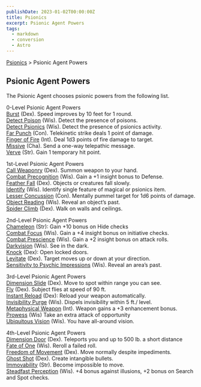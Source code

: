 ```yaml
---
publishDate: 2023-01-02T00:00:00Z
title: Psionics
excerpt: Psionic Agent Powers
tags:
  - markdown
  - conversion
  - Astro
---
```


[Psionics](arcana-d20-srd-psionics-index) > Psionic Agent Powers

## Psionic Agent Powers

The Psionic Agent chooses psionic powers from the following list.

0-Level Psionic Agent Powers  
[Burst](modern-d20-srd-psionics-burst) (Dex). Speed improves by 10 feet for 1
round.  
[Detect Poison](arcana-d20-srd-psionics-detect-poison) (Wis). Detect the
presence of poisons.  
[Detect Psionics](modern-d20-srd-psionics-detect-psionics) (Wis). Detect the
presence of psionics activity.  
[Far Punch](modern-d20-srd-psionics-far-punch) (Con). Telekinetic strike deals
1 point of damage.  
[Finger of Fire](modern-d20-srd-psionics-finger-of-fire) (Int). Deal 1d3
points of fire damage to target.  
[Missive](modern-d20-srd-psionics-missive) (Cha). Send a one-way telepathic
message.  
[Verve](modern-d20-srd-psionics-verve) (Str). Gain 1 temporary hit point.

1st-Level Psionic Agent Powers  
[Call Weaponry](arcana-d20-srd-psionics-call-weaponry) (Dex). Summon weapon to
your hand.  
[Combat Precognition](modern-d20-srd-psionics-combat-precognition) (Wis). Gain
a +1 insight bonus to Defense.  
[Feather Fall](arcana-d20-srd-psionics-feather-fall) (Dex). Objects or
creatures fall slowly.  
[Identify](arcana-d20-srd-psionics-identify) (Wis). Identify single feature of
magical or psionics item.  
[Lesser Concussion](modern-d20-srd-psionics-lesser-concussion) (Con). Mentally
pummel target for 1d6 points of damage.  
[Object Reading](modern-d20-srd-psionics-object-reading) (Wis). Reveal an
object’s past.  
[Spider Climb](arcana-d20-srd-psionics-spider-climb) (Dex). Walk on walls and
ceilings.

2nd-Level Psionic Agent Powers  
[Chameleon](arcana-d20-srd-psionics-chameleon) (Str): Gain +10 bonus on Hide
checks  
[Combat Focus](modern-d20-srd-psionics-combat-focus) (Wis). Gain a +4 insight
bonus on initiative checks.  
[Combat Prescience](modern-d20-srd-psionics-combat-prescience) (Wis). Gain a
+2 insight bonus on attack rolls.  
[Darkvision](modern-d20-srd-psionics-darkvision) (Wis). See in the dark.  
[Knock](arcana-d20-srd-psionics-knock) (Dex): Open locked doors.  
[Levitate](modern-d20-srd-psionics-levitate) (Dex). Target moves up or down at
your direction.  
[Sensitivity to Psychic Impressions](modern-d20-srd-psionics-sensitivity-to-psychic-impressions) (Wis). Reveal an area’s past.

3rd-Level Psionic Agent Powers  
[Dimension Slide](arcana-d20-srd-psionics-dimension-slide) (Dex). Move to spot
within range you can see.  
[Fly](arcana-d20-srd-psionics-fly) (Dex). Subject flies at speed of 90 ft.  
[Instant Reload](arcana-d20-srd-psionics-instant-reload) (Dex): Reload your
weapon automatically.  
[Invisibility Purge](arcana-d20-srd-psionics-invisibility-purge) (Wis).
Dispels invisibility within 5 ft./ level.  
[Metaphysical Weapon](modern-d20-srd-psionics-metaphysical-weapon) (Int).
Weapon gains a +3 enhancement bonus.  
[Prowess](arcana-d20-srd-psionics-prowess) (Wis) Take an extra attack of
opportunity  
[Ubiquitous Vision](arcana-d20-srd-psionics-ubiquitous-vision) (Wis). You have
all-around vision.

4th-Level Psionic Agent Powers  
[Dimension Door](arcana-d20-srd-psionics-dimension-door) (Dex). Teleports you
and up to 500 lb. a short distance  
[Fate of One](arcana-d20-srd-psionics-fate-of-one) (Wis). Reroll a failed
roll.  
[Freedom of Movement](arcana-d20-srd-psionics-freedom-of-movement) (Dex). Move
normally despite impediments.  
[Ghost Shot](arcana-d20-srd-psionics-ghost-shot) (Dex). Create intangible
bullets.  
[Immovability](arcana-d20-srd-psionics-immovability) (Str). Become impossible
to move.  
[Steadfast Perception](arcana-d20-srd-psionics-steadfast-perception) (Wis). +4
bonus against illusions, +2 bonus on Search and Spot checks.

